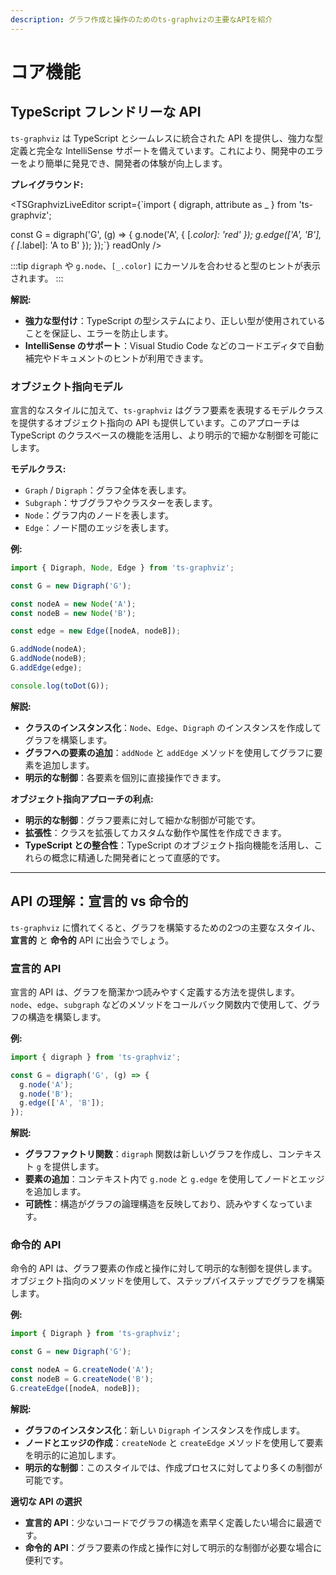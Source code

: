 ```yaml
---
description: グラフ作成と操作のためのts-graphvizの主要なAPIを紹介
---
```


# コア機能

## TypeScript フレンドリーな API

`ts-graphviz` は TypeScript とシームレスに統合された API を提供し、強力な型定義と完全な IntelliSense サポートを備えています。これにより、開発中のエラーをより簡単に発見でき、開発者の体験が向上します。

**プレイグラウンド:**

<TSGraphvizLiveEditor
  script={`import { digraph, attribute as _ } from 'ts-graphviz';

const G = digraph('G', (g) => {
    g.node('A', { [_.color]: 'red' });
    g.edge(['A', 'B'], { [_.label]: 'A to B' });
});`}
  readOnly
/>

:::tip
`digraph` や `g.node`、`[_.color]` にカーソルを合わせると型のヒントが表示されます。
:::

**解説:**

- **強力な型付け**：TypeScript の型システムにより、正しい型が使用されていることを保証し、エラーを防止します。
- **IntelliSense のサポート**：Visual Studio Code などのコードエディタで自動補完やドキュメントのヒントが利用できます。

### オブジェクト指向モデル

宣言的なスタイルに加えて、`ts-graphviz` はグラフ要素を表現するモデルクラスを提供するオブジェクト指向の API も提供しています。このアプローチは TypeScript のクラスベースの機能を活用し、より明示的で細かな制御を可能にします。

**モデルクラス:**

- `Graph` / `Digraph`：グラフ全体を表します。
- `Subgraph`：サブグラフやクラスターを表します。
- `Node`：グラフ内のノードを表します。
- `Edge`：ノード間のエッジを表します。

**例:**

```typescript
import { Digraph, Node, Edge } from 'ts-graphviz';

const G = new Digraph('G');

const nodeA = new Node('A');
const nodeB = new Node('B');

const edge = new Edge([nodeA, nodeB]);

G.addNode(nodeA);
G.addNode(nodeB);
G.addEdge(edge);

console.log(toDot(G));
```

**解説:**

- **クラスのインスタンス化**：`Node`、`Edge`、`Digraph` のインスタンスを作成してグラフを構築します。
- **グラフへの要素の追加**：`addNode` と `addEdge` メソッドを使用してグラフに要素を追加します。
- **明示的な制御**：各要素を個別に直接操作できます。

**オブジェクト指向アプローチの利点:**

- **明示的な制御**：グラフ要素に対して細かな制御が可能です。
- **拡張性**：クラスを拡張してカスタムな動作や属性を作成できます。
- **TypeScript との整合性**：TypeScript のオブジェクト指向機能を活用し、これらの概念に精通した開発者にとって直感的です。

---

## API の理解：宣言的 vs 命令的

`ts-graphviz` に慣れてくると、グラフを構築するための2つの主要なスタイル、**宣言的** と **命令的** API に出会うでしょう。

### 宣言的 API

宣言的 API は、グラフを簡潔かつ読みやすく定義する方法を提供します。`node`、`edge`、`subgraph` などのメソッドをコールバック関数内で使用して、グラフの構造を構築します。

**例:**

```typescript
import { digraph } from 'ts-graphviz';

const G = digraph('G', (g) => {
  g.node('A');
  g.node('B');
  g.edge(['A', 'B']);
});
```

**解説:**

- **グラフファクトリ関数**：`digraph` 関数は新しいグラフを作成し、コンテキスト `g` を提供します。
- **要素の追加**：コンテキスト内で `g.node` と `g.edge` を使用してノードとエッジを追加します。
- **可読性**：構造がグラフの論理構造を反映しており、読みやすくなっています。

### 命令的 API

命令的 API は、グラフ要素の作成と操作に対して明示的な制御を提供します。オブジェクト指向のメソッドを使用して、ステップバイステップでグラフを構築します。

**例:**

```typescript
import { Digraph } from 'ts-graphviz';

const G = new Digraph('G');

const nodeA = G.createNode('A');
const nodeB = G.createNode('B');
G.createEdge([nodeA, nodeB]);
```

**解説:**

- **グラフのインスタンス化**：新しい `Digraph` インスタンスを作成します。
- **ノードとエッジの作成**：`createNode` と `createEdge` メソッドを使用して要素を明示的に追加します。
- **明示的な制御**：このスタイルでは、作成プロセスに対してより多くの制御が可能です。

**適切な API の選択**

- **宣言的 API**：少ないコードでグラフの構造を素早く定義したい場合に最適です。
- **命令的 API**：グラフ要素の作成と操作に対して明示的な制御が必要な場合に便利です。
